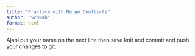 ```yaml
---
title: "Practice with Merge Conflicts"
author: "Schwab"
format: html
---
```


Ajani put your name on the next line then save knit and commit and push your changes to git. 